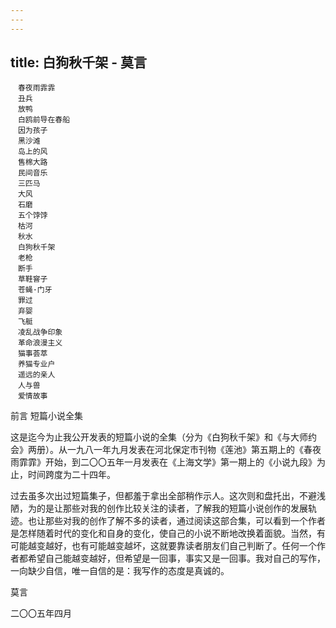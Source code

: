 ```yaml
---
---
---
```

title: 白狗秋千架 - 莫言
---


```
　春夜雨霏霏
　丑兵
　放鸭
　白鸥前导在春船
　因为孩子
　黑沙滩
　岛上的风
　售棉大路
　民间音乐
　三匹马
　大风
　石磨
　五个饽饽
　枯河
　秋水
　白狗秋千架
　老枪
　断手
　草鞋窨子
　苍蝇·门牙
　罪过
　弃婴
　飞艇
　凌乱战争印象
　革命浪漫主义
　猫事荟萃
　养猫专业户
　遥远的亲人
　人与兽
　爱情故事
```




前言 短篇小说全集


这是迄今为止我公开发表的短篇小说的全集（分为《白狗秋千架》和《与大师约会》两册）。从一九八一年九月发表在河北保定市刊物《莲池》第五期上的《春夜雨霏霏》开始，到二〇〇五年一月发表在《上海文学》第一期上的《小说九段》为止，时间跨度为二十四年。

过去虽多次出过短篇集子，但都羞于拿出全部稍作示人。这次则和盘托出，不避浅陋，为的是让那些对我的创作比较关注的读者，了解我的短篇小说创作的发展轨迹。也让那些对我的创作了解不多的读者，通过阅读这部合集，可以看到一个作者是怎样随着时代的变化和自身的变化，使自己的小说不断地改换着面貌。当然，有可能越变越好，也有可能越变越坏，这就要靠读者朋友们自己判断了。任何一个作者都希望自己能越变越好，但希望是一回事，事实又是一回事。我对自己的写作，一向缺少自信，唯一自信的是：我写作的态度是真诚的。

莫言

二〇〇五年四月